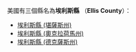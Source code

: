 美國有三個縣名為'''埃利斯縣''' （'''Ellis County'''）：
* [[埃利斯縣_(堪薩斯州)|埃利斯縣 (堪薩斯州)]]
* [[埃利斯縣_(奧克拉荷馬州)|埃利斯縣 (奧克拉荷馬州)]]
* [[埃利斯縣_(德克薩斯州)|埃利斯縣 (德克薩斯州)]]
{{disambig|A埃利斯縣|Cat=四字县名消歧义}}